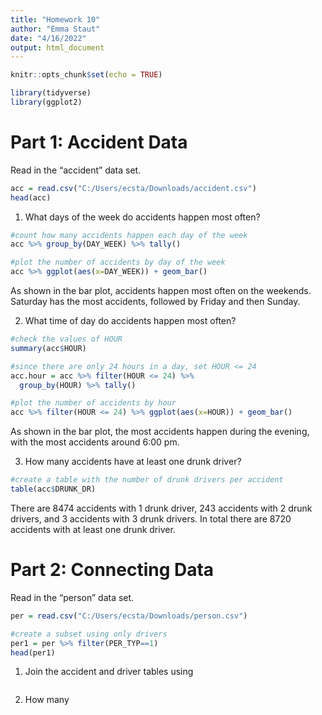 ```yaml
---
title: "Homework 10"
author: "Emma Staut"
date: "4/16/2022"
output: html_document
---
```


```r
knitr::opts_chunk$set(echo = TRUE)
```

```r
library(tidyverse)
library(ggplot2)
```

# Part 1: Accident Data
Read in the "accident" data set.
```r
acc = read.csv("C:/Users/ecsta/Downloads/accident.csv")
head(acc)
```
1. What days of the week do accidents happen most often?
```r
#count how many accidents happen each day of the week
acc %>% group_by(DAY_WEEK) %>% tally()

#plot the number of accidents by day of the week
acc %>% ggplot(aes(x=DAY_WEEK)) + geom_bar()
```
As shown in the bar plot, accidents happen most often on the weekends. Saturday has the most accidents, followed by Friday and then Sunday.


2. What time of day do accidents happen most often?
```r
#check the values of HOUR
summary(acc$HOUR)

#since there are only 24 hours in a day, set HOUR <= 24
acc.hour = acc %>% filter(HOUR <= 24) %>%
  group_by(HOUR) %>% tally()

#plot the number of accidents by hour
acc %>% filter(HOUR <= 24) %>% ggplot(aes(x=HOUR)) + geom_bar()
```
As shown in the bar plot, the most accidents happen during the evening, with the most accidents around 6:00 pm. 

3. How many accidents have at least one drunk driver?
```r
#create a table with the number of drunk drivers per accident
table(acc$DRUNK_DR)
```
There are 8474 accidents with 1 drunk driver, 243 accidents with 2 drunk drivers, and 3 accidents with 3 drunk drivers. In total there are 8720 accidents with at least one drunk driver. 

# Part 2: Connecting Data
Read in the "person" data set. 
```r
per = read.csv("C:/Users/ecsta/Downloads/person.csv")

#create a subset using only drivers
per1 = per %>% filter(PER_TYP==1)
head(per1)
```

1. Join the accident and driver tables using 
```r

```

2. How many 